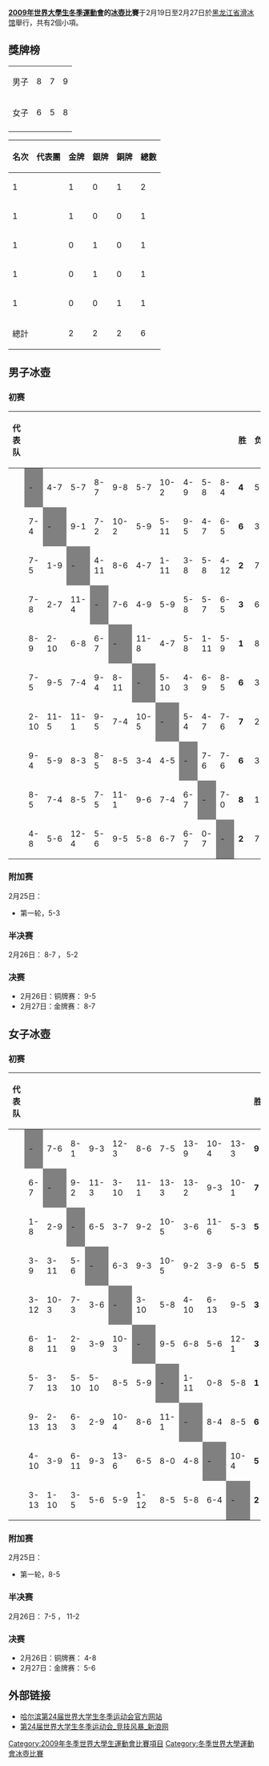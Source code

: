 '''[[2009年世界大學生冬季運動會|2009年世界大學生冬季運動會]]的[[冰壺|冰壺]]比賽'''于2月19日至2月27日於[[黑龙江省滑冰馆|黑龙江省滑冰馆]]舉行，共有2個小項。

== 獎牌榜 ==
{| {{MedalistTable|type=項目|columns=1|style=font-size:small;}}
|-
|男子
| {{SWE}} 8
| {{NOR}} 7
| {{CHN}} 9
|-
|女子
| {{CHN}} 6
| {{CAN}} 5
| {{RUS}} 8
|-
|}

{| class="wikitable" 
|- 
!名次!!代表團!!金牌!!銀牌!!銅牌!!總數
|-
|1||{{CHN}}||1||0||1||2
|-
|1||{{SWE}}||1||0||0||1
|-
|1||{{NOR}}||0||1||0||1
|-
|1||{{CAN}}||0||1||0||1
|-
|1||{{RUS}}||0||0||1||1
|-
!colspan=2|總計||2||2||2||6
|}

== 男子冰壺 ==
=== 初赛 ===
{| class="wikitable" 
|- 
!代表队!!{{flagicon|CAN}}!!{{flagicon|CHN}}!!{{flagicon|FIN}}!!{{flagicon|GBR}}!!{{flagicon|JPN}}!!{{flagicon|KOR}}!!{{flagicon|NOR}}!!{{flagicon|SUI}}!!{{flagicon|SWE}}!!{{flagicon|USA}}!!胜!!负!!名次
|-
|{{CAN}}||style="background:grey"|-||4-7||5-7||8-7||9-8||5-7||10-2||4-9||5-8||8-4||'''4'''||5||6
|-
|{{CHN}}||7-4||style="background:grey"|-||9-1||7-2||10-2||5-9||5-11||9-5||4-7||6-5||'''6'''||3||4
|-
|{{FIN}}||7-5||1-9||style="background:grey"|-||4-11||8-6||4-7||1-11||3-8||5-8||4-12||'''2'''||7||9
|-
|{{GBR}}||7-8||2-7||11-4||style="background:grey"|-||7-6||4-9||5-9||5-8||5-7||6-5||'''3'''||6||7
|-
|{{JPN}}||8-9||2-10||6-8||6-7||style="background:grey"|-||11-8||4-7||5-8||1-11||5-9||'''1'''||8||10
|-
|{{KOR}}||7-5||9-5||7-4||9-4||8-11||style="background:grey"|-||5-10||4-3||6-9||8-5||'''6'''||3||3
|-
|{{NOR}}||2-10||11-5||11-1||9-5||7-4||10-5||style="background:grey"|-||5-4||4-7||7-6||'''7'''||2||2
|-
|{{SUI}}||9-4||5-9||8-3||8-5||8-5||3-4||4-5||style="background:grey"|-||7-6||7-6||'''6'''||3||5
|-
|{{SWE}}||8-5||7-4||8-5||7-5||11-1||9-6||7-4||6-7||style="background:grey"|-||7-0||'''8'''||1||1
|-
|{{USA}}||4-8||5-6||12-4||5-6||9-5||5-8||6-7||6-7||0-7||style="background:grey"|-||'''2'''||7||8
|}

=== 附加赛 ===
2月25日：
*第一轮，{{CHN}}5-3{{SUI}}

=== 半决赛 ===
2月26日：{{SWE}} 8-7 {{CHN}}，{{NOR}} 5-2 {{KOR}}

=== 决赛 ===
*2月26日：铜牌赛：{{CHN}} 9-5 {{KOR}}
*2月27日：金牌赛：{{SWE}} 8-7 {{NOR}}

== 女子冰壺 ==
=== 初赛 ===
{| class="wikitable" 
|- 
!代表队!!{{flagicon|CAN}}!!{{flagicon|CHN}}!!{{flagicon|CZE}}!!{{flagicon|GBR}}!!{{flagicon|JPN}}!!{{flagicon|KOR}}!!{{flagicon|POL}}!!{{flagicon|RUS}}!!{{flagicon|SWE}}!!{{flagicon|USA}}!!胜!!负!!名次
|-
|{{CAN}}||style="background:grey"|-||7-6||8-1||9-3||12-3||8-6||7-5||13-9||10-4||13-3||'''9'''||0||1
|-
|{{CHN}}||6-7||style="background:grey"|-||9-2||11-3||3-10||11-1||13-3||13-2||9-3||10-1||'''7'''||2||2
|-
|{{CZE}}||1-8||2-9||style="background:grey"|-||6-5||3-7||9-2||10-5||3-6||11-6||5-3||'''5'''||4||5
|-
|{{GBR}}||3-9||3-11||5-6||style="background:grey"|-||6-3||9-3||10-5||9-2||3-9||6-5||'''5'''||4||4
|-
|{{JPN}}||3-12||10-3||7-3||3-6||style="background:grey"|-||3-10||5-8||4-10||6-13||9-5||'''3'''||6||8
|-
|{{KOR}}||6-8||1-11||2-9||3-9||10-3||style="background:grey"|-||9-5||6-8||5-6||12-1||'''3'''||6||7
|-
|{{POL}}||5-7||3-13||5-10||5-10||8-5||5-9||style="background:grey"|-||1-11||0-8||5-8||'''1'''||8||10
|-
|{{RUS}}||9-13||2-13||6-3||2-9||10-4||8-6||11-1||style="background:grey"|-||8-4||8-5||'''6'''||3||3
|-
|{{SWE}}||4-10||3-9||6-11||9-3||13-6||6-5||8-0||4-8||style="background:grey"|-||10-4||'''5'''||4||6
|-
|{{USA}}||3-13||1-10||3-5||5-6||5-9||1-12||8-5||5-8||6-4||style="background:grey"|-||'''2'''||7||9
|}

=== 附加赛 ===
2月25日：
*第一轮，{{GBR}}8-5{{CZE}}

=== 半决赛 ===
2月26日：{{CAN}} 7-5 {{GBR}}，{{CHN}} 11-2 {{RUS}}

=== 决赛 ===
*2月26日：铜牌赛：{{GBR}} 4-8 {{RUS}}
*2月27日：金牌赛：{{CAN}} 5-6 {{CHN}}

== 外部链接 ==
*[https://web.archive.org/web/20070103032843/http://www.harbin2009.org/ 哈尔滨第24届世界大学生冬季运动会官方网站]
*[http://sports.sina.com.cn/z/harbin09/ 第24届世界大学生冬季运动会_竞技风暴_新浪网]{{Wayback|url=http://sports.sina.com.cn/z/harbin09/ |date=20160422040441 }}

{{2009年冬季世界大學生運動會}}

[[Category:2009年冬季世界大學生運動會比賽項目|Category:2009年冬季世界大學生運動會比賽項目]]
[[Category:冬季世界大學運動會冰壺比賽|Category:冬季世界大學運動會冰壺比賽]]